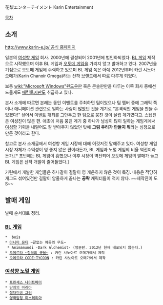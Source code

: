 花梨エンターテイメント
Karin Entertainment

[[목차]]
== 소개 ==
[[http://www.karin-e.jp/ 공식 홈페이지]]

일본의 [[여성향 게임]] 회사. 2000년에 결성되어 2001년에 법인화되었다.
[[BL 게임]] 제작으로 시작했으며 이후 BL 게임과 [[오토메 게임]]을 가리지 않고 발매하고 있다. 2007년을 기점으로 오토메 게임에 주력하고 있으며 BL 게임 쪽은 아예 2012년부터 카린 샤노아 오메가(Karin Chanoir Omega)라는 산하 브랜드에서 따로 다루게 되었다.

보통 [[wiki:"Microsoft Windows"윈도우]]판 혹은 콘솔판만을 다루는 이쪽 회사 중에선 드물게도 [[매킨토시]]판도 취급하고 있다.

본사 소개에 따르면 본래는 동인 이벤트를 주최하던 팀이었으나 팀 멤버 중에 그래픽 쪽이나 애니메이션 관련으로 일하는 사람이 많았던 것을 계기로 "본격적인 게임을 만들 수 있겠다!" 싶어서 이벤트 개최를 그만두고 한 팀으로 뭉친 것이 설립 계기였다고.
스텝진은 여성진이 많은 편. 애초에 처음 뭉친 계기 중 하나가 남성이 많이 일하는 게임계에서 [[여성향]] 기획을 내밀어도 잘 받아주지 않았던 탓에 '''그럼 우리가 만들지 뭐'''라는 심정으로 만든 것이라고 한다.

참고로 본사 소개글에서 여성향 게임 시장에 대해 이것저것 말해주고 있다. 여성향 게임 시장 자체가 수익성이 영 좋지 않은 편이라든가, BL 게임과 노멀 게임의 비율 역전이라든가.[* 초반에는 BL 게임이 흥했으나 이후 시장이 역전되어 오토메 게임의 발매가 늘고 BL 게임은 신작 개발이 줄어들었다.]

카린에서 개발한 게임들은 하나같이 결말이 영 개운하지 않은 것이 특징. 내용은 적당히 개그도 섞여있건만 결말이 암울하게 끝나는 '''공략''' 캐릭터들이 적지 않다. ~~제작진이 도S~~

== 발매 게임 ==
발매 순서대로 정리.
=== [[BL 게임]] ===
 *  bois
 * [[아니마 문디]] ~끝없는 어둠의 무도~
  * Animamundi -Dark Alchemist- (영문판. 2012년 현재 배포되지 않는다.)
 * [[오메르타 ~침묵의 규율~]] : 카린 샤노아르 오메가에서 제작
 * [[오메르타 CODE:TYCOON]] : 카린 샤노아르 오메가에서 제작

=== [[여성향 노멀 게임]] ===
 * [[프린세스 나이트메어]]
 * [[단죄의 마리아]]
 * [[절대미궁 그림]]
 * [[영국탐정 미스테리아]]
